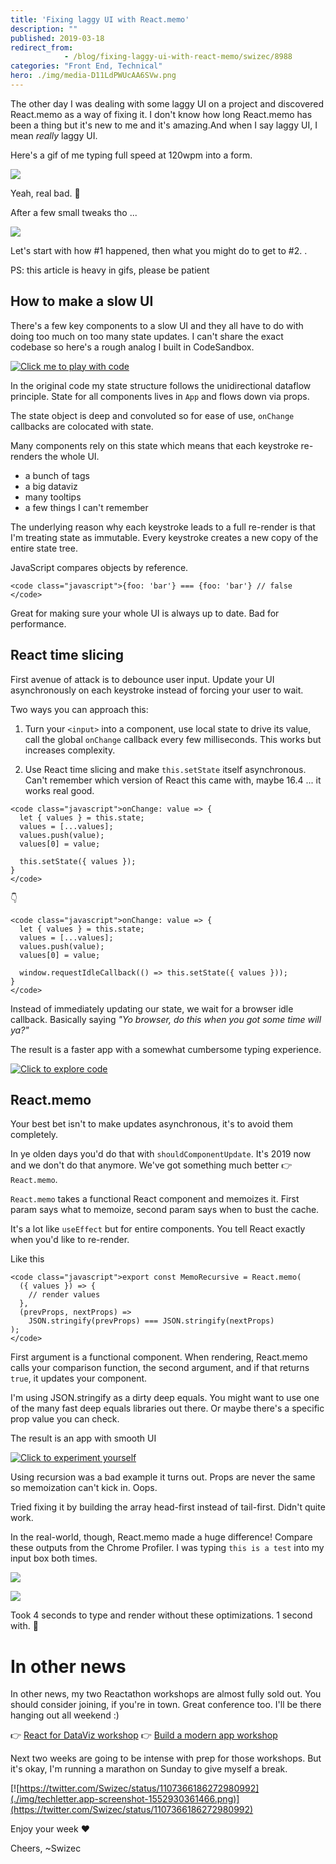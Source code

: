 ```yaml
---
title: 'Fixing laggy UI with React.memo'
description: ""
published: 2019-03-18
redirect_from: 
            - /blog/fixing-laggy-ui-with-react-memo/swizec/8988
categories: "Front End, Technical"
hero: ./img/media-D11LdPWUcAA6SVw.png
---
```

The other day I was dealing with some laggy UI on a project and discovered React.memo as a way of fixing it. I don&#x27;t know how long React.memo has been a thing but it&#x27;s new to me and it&#x27;s amazing.And when I say laggy UI, I mean _really_ laggy UI.



Here&#x27;s a gif of me typing full speed at 120wpm into a form.



![](./img/VlpnEbl.gif)



Yeah, real bad. 🙈



After a few small tweaks tho ...



![](./img/ihNGHUN.gif)



Let&#x27;s start with how #1 happened, then what you might do to get to #2. .



PS: this article is heavy in gifs, please be patient



## How to make a slow UI



There&#x27;s a few key components to a slow UI and they all have to do with doing too much on too many state updates. I can&#x27;t share the exact codebase so here&#x27;s a rough analog I built in CodeSandbox.



[![Click me to play with code](./img/NuogZIB.gif)](https://codesandbox.io/s/n7zlz8onj0)



In the original code my state structure follows the unidirectional dataflow principle. State for all components lives in `App` and flows down via props.



The state object is deep and convoluted so for ease of use, `onChange` callbacks are colocated with state.



Many components rely on this state which means that each keystroke re-renders the whole UI.



- a bunch of tags
- a big dataviz
- many tooltips
- a few things I can&#x27;t remember



The underlying reason why each keystroke leads to a full re-render is that I&#x27;m treating state as immutable. Every keystroke creates a new copy of the entire state tree.



JavaScript compares objects by reference.



```undefined
<code class="javascript">{foo: 'bar'} === {foo: 'bar'} // false
</code>
```



Great for making sure your whole UI is always up to date. Bad for performance.



## React time slicing



First avenue of attack is to debounce user input. Update your UI asynchronously on each keystroke instead of forcing your user to wait.



Two ways you can approach this:



1) Turn your `<input>` into a component, use local state to drive its value, call the global `onChange` callback every few milliseconds. This works but increases complexity.



2) Use React time slicing and make `this.setState` itself asynchronous. Can&#x27;t remember which version of React this came with, maybe 16.4 ... it works real good.



```undefined
<code class="javascript">onChange: value => {
  let { values } = this.state;
  values = [...values];
  values.push(value);
  values[0] = value;
  
  this.setState({ values });
}
</code>
```



👇



```undefined
<code class="javascript">onChange: value => {
  let { values } = this.state;
  values = [...values];
  values.push(value);
  values[0] = value;

  window.requestIdleCallback(() => this.setState({ values }));
}
</code>
```



Instead of immediately updating our state, we wait for a browser idle callback. Basically saying _&quot;Yo browser, do this when you got some time will ya?&quot;_



The result is a faster app with a somewhat cumbersome typing experience.



[![Click to explore code](./img/gNHQMmd.gif)](https://codesandbox.io/s/n7zlz8onj0)



## React.memo



Your best bet isn&#x27;t to make updates asynchronous, it&#x27;s to avoid them completely.



In ye olden days you&#x27;d do that with `shouldComponentUpdate`. It&#x27;s 2019 now and we don&#x27;t do that anymore. We&#x27;ve got something much better 👉 `React.memo`.



`React.memo` takes a functional React component and memoizes it. First param says what to memoize, second param says when to bust the cache.



It&#x27;s a lot like `useEffect` but for entire components. You tell React exactly when you&#x27;d like to re-render.



Like this



```undefined
<code class="javascript">export const MemoRecursive = React.memo(
  ({ values }) => {
    // render values
  },
  (prevProps, nextProps) =>
    JSON.stringify(prevProps) === JSON.stringify(nextProps)
);
</code>
```



First argument is a functional component. When rendering, React.memo calls your comparison function, the second argument, and if that returns `true`, it updates your component.



I&#x27;m using JSON.stringify as a dirty deep equals. You might want to use one of the many fast deep equals libraries out there. Or maybe there&#x27;s a specific prop value you can check.



The result is an app with smooth UI



[![Click to experiment yourself](./img/Z5hBlzu.gif)](https://codesandbox.io/s/n7zlz8onj0)



Using recursion was a bad example it turns out. Props are never the same so memoization can&#x27;t kick in. Oops.



Tried fixing it by building the array head-first instead of tail-first. Didn&#x27;t quite work.



In the real-world, though, React.memo made a huge difference! Compare these outputs from the Chrome Profiler. I was typing `this is a test` into my input box both times.



![](./img/media-D11LdPWUcAA6SVw.png)



![](./img/media-D11Lj3MVYAAdZ6E.jpg)



Took 4 seconds to type and render without these optimizations. 1 second with. 🤘



# In other news



In other news, my two Reactathon workshops are almost fully sold out. You should consider joining, if you&#x27;re in town. Great conference too. I&#x27;ll be there hanging out all weekend :)



👉 [React for DataViz workshop](https://ti.to/real-world-react/react-and-d3-workshop) 👉 [Build a modern app workshop](https://ti.to/real-world-react/modern-app-with-react-workshop)



Next two weeks are going to be intense with prep for those workshops. But it&#x27;s okay, I&#x27;m running a marathon on Sunday to give myself a break.



[![https://twitter.com/Swizec/status/1107366186272980992](./img/techletter.app-screenshot-1552930361466.png)](https://twitter.com/Swizec/status/1107366186272980992)



Enjoy your week ❤️



Cheers, ~Swizec